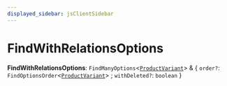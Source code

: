 ```yaml
---
displayed_sidebar: jsClientSidebar
---
```



# FindWithRelationsOptions

 **FindWithRelationsOptions**: `FindManyOptions`<[`ProductVariant`](../classes/internal.internal.ProductVariant.mdx)\> & { `order?`: `FindOptionsOrder`<[`ProductVariant`](../classes/internal.internal.ProductVariant.mdx)\> ; `withDeleted?`: `boolean`  }
